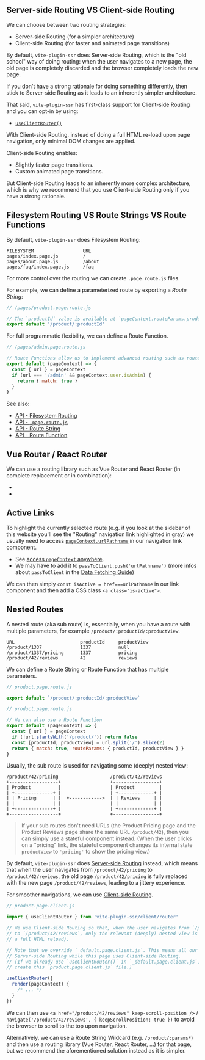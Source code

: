 
## Server-side Routing VS Client-side Routing

We can choose between two routing strategies:
 - Server-side Routing (for a simpler architecture)
 - Client-side Routing (for faster and animated page transitions)

By default, `vite-plugin-ssr` does Server-side Routing,
which is the "old school" way of doing routing: when the user navigates to a new page,
the old page is completely discarded and the browser completely loads the new page.

If you don't have a strong rationale for doing something differently, then stick to Server-side Routing as it leads to an inherently simpler architecture.

That said, `vite-plugin-ssr` has first-class support for Client-side Routing and you can opt-in by using:
 - [`useClientRouter()`](/useClientRouter)

With Client-side Routing,
instead of doing a full HTML re-load upon page navigation,
only minimal DOM changes are applied.

Client-side Routing enables:
- Slightly faster page transitions.
- Custom animated page transitions.

But Client-side Routing leads to an inherently more complex architecture,
which is why we recommend that you use Client-side Routing only if you
have a strong rationale.

## Filesystem Routing VS Route Strings VS Route Functions

By default, `vite-plugin-ssr` does Filesystem Routing:

```
FILESYSTEM                  URL
pages/index.page.js         /
pages/about.page.js         /about
pages/faq/index.page.js     /faq
```

For more control over the routing we can create `.page.route.js` files.

For example, we can define a parameterized route by exporting a *Route String*:

```js
// /pages/product.page.route.js

// The `productId` value is available at `pageContext.routeParams.productId`
export default '/product/:productId'
```

For full programmatic flexibility, we can define a Route Function.

```js
// /pages/admin.page.route.js

// Route Functions allow us to implement advanced routing such as route guards.
export default (pageContext) => {
  const { url } = pageContext
  if (url === '/admin' && pageContext.user.isAdmin) {
    return { match: true }
  }
}
```

See also:
 - [API - Filesystem Routing](/filesystem-routing)
 - [API - `.page.route.js`](/.page.route.js)
 - [API - Route String](/route-string)
 - [API - Route Function](/route-function)

## Vue Router / React Router

We can use a routing library such as Vue Router and React Router (in complete replacement or in combination):
 - <RepoLink path='/examples/vue-router/' />
 - <RepoLink path='/examples/react-router/' />

## Active Links

To highlight the currently selected route (e.g. if you look at the sidebar of this website you'll see the "Routing" navigation link highlighted in gray) we usually need to access [`pageContext.urlPathname`](/pageContext) in our navigation link component.
 - See [access `pageContext` anywhere](/data-fetching#access-pagecontext-anywhere).
 - We may have to add it to `passToClient.push('urlPathname')` (more infos about `passToClient` in the [Data Fetching Guide](/data-fetching))

We can then simply `const isActive = href===urlPathname` in our link component and then add a CSS class `<a class="is-active">`.

## Nested Routes

A nested route (aka sub route) is, essentially, when you have a route with multiple parameters,
for example `/product/:productId/:productView`.

```
URL                        productId     productView
/product/1337              1337          null
/product/1337/pricing      1337          pricing
/product/42/reviews        42            reviews
```

We can define a Route String or Route Function that has multiple parameters.

```js
// product.page.route.js

export default `/product/:productId/:productView`
```

```js
// product.page.route.js

// We can also use a Route Function
export default (pageContext) => {
  const { url } = pageContext
  if (!url.startsWith('/product/')) return false
  const [productId, productView] = url.split('/').slice(2)
  return { match: true, routeParams: { productId, productView } }
}
```

Usually, the sub route is used for navigating some (deeply) nested view:

```
/product/42/pricing                   /product/42/reviews
+------------------+                  +-----------------+
| Product          |                  | Product         |
| +--------------+ |                  | +-------------+ |
| | Pricing      | |  +------------>  | | Reviews     | |
| |              | |                  | |             | |
| +--------------+ |                  | +-------------+ |
+------------------+                  +-----------------+
```

> If your sub routes don't need URLs (the Product Pricing page and the Product Reviews page share the same URL `/product/42`), then you can simply use a stateful component instead. (When the user clicks on a "pricing" link, the stateful component changes its internal state `productView` to `'pricing'` to show the pricing view.)

By default,
`vite-plugin-ssr` does [Server-side Routing](#server-side-routing-vs-client-side-routing) instead,
which means that when the user navigates from `/product/42/pricing` to `/product/42/reviews`,
the old page `/product/42/pricing` is fully replaced with the new page `/product/42/reviews`,
leading to a jittery experience.

For smoother navigations, we can use [Client-side Routing](/useClientRouter).

```js
// product.page.client.js

import { useClientRouter } from 'vite-plugin-ssr/client/router'

// We use Client-side Routing so that, when the user navigates from `/product/42/pricing`
// to `/product/42/reviews`, only the relevant (deeply) nested view is updated (instead of
// a full HTML reload).

// Note that we override `_default.page.client.js`. This means all our other pages can use
// Server-side Routing while this page uses Client-side Routing.
// (If we already use `useClientRouter()` in `_default.page.client.js`, then we don't need to
// create this `product.page.client.js` file.)

useClientRouter({
  render(pageContext) {
    /* ... */
  }
})
```

We can then use `<a href="/product/42/reviews" keep-scroll-position />` / `navigate('/product/42/reviews', { keepScrollPosition: true })` to avoid the browser to scroll to the top upon navigation.

Alternatively,
we can use a Route String Wildcard (e.g. `/product/:params*`) and then use a routing library (Vue Router, React Router, ...) for that page,
but we recommend the aforementioned solution instead as it is simpler.
